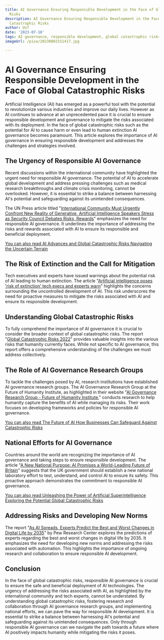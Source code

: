 ```yaml
---
title: AI Governance Ensuring Responsible Development in the Face of Global Catastrophic
  Risks
description: AI Governance Ensuring Responsible Development in the Face of Global
  Catastrophic Risks
author: Usf
date: '2023-07-10'
tags: AI governance, responsible development, global catastrophic risks
imageUrl: /pixa/20230802151417.jpg

---
```

#  AI Governance Ensuring Responsible  Development in the Face of Global Catastrophic Risks

Artificial Intelligence (AI) has emerged as a powerful tool with the potential to revolutionize various  industries and improve our daily lives. However as AI continues to advance at an unprecedented pace it is crucial to ensure responsible development and governance to mitigate the risks associated with its deployment. In the face of global catastrophic risks  such as the potential for AI to cause harm or even lead to human extinction AI  governance becomes paramount. This article explores the importance of  AI governance in ensuring responsible development and addresses the challenges and strategies involved.

## The Urgency of Responsible AI Governance

Recent discussions within the international community have highlighted  the urgent need for responsible AI governance. The potential of AI to accelerate global development and address pressing challenges such as medical research breakthroughs and climate  crisis monitoring, cannot be overlooked. However, it is essential to strike  a balance between harnessing AI's potential and safeguarding against its unintended consequences.

The UN Press article titled "[International Community Must Urgently Confront  New Reality of Generative, Artificial Intelligence Speakers Stress as Security  Council Debates Risks, Rewards](https://press.un.org/en/2023/sc15359.doc.htm)" emphasizes the need for responsible AI governance. It underlines the importance of addressing the risks and rewards associated with AI to  ensure its responsible and beneficial deployment.

[You can also read AI Advances and  Global Catastrophic Risks Navigating the Uncertain Terrain](AI%20Advances%20and%20Global%20Catastrophic%20Risks%20Navigating%20the%20Uncertain%20Terrain)


## The Risk of Extinction and the Call for  Mitigation

Tech executives and experts have issued warnings about the potential risk of AI leading to human extinction. The article "[Artificial intelligence poses 'risk of extinction' tech execs and experts warn](https://www.cbc.ca/news/world/artificial-intelligence-extinction-risk-1.6859118)" highlights the concerns  surrounding the  uncontrolled development of AI. This risk underscores the  need for proactive measures to  mitigate the risks associated with AI and ensure its responsible development.

## Understanding Global Catastrophic Risks

To fully comprehend the importance of AI governance  it is crucial to  consider the broader context of global catastrophic risks. The report "[Global Catastrophic Risks 2022](https://globalchallenges.org/app/uploads/2023/04/GCFAnnualReport2022-FINAL.pdf)" provides valuable insights  into the various risks that humanity currently faces. While not  specific  to  AI governance, this report offers a comprehensive understanding of the challenges we must address collectively.

## The Role of AI Governance Research Groups

To tackle the challenges posed  by AI, research institutions have established AI governance research groups. The AI Governance Research Group  at  the Future of Humanity Institute, as highlighted in their website "[AI Governance  Research Group - Future  of  Humanity Institute](https://www.fhi.ox.ac.uk/ai-governance/)," conducts research to help humanity capture the benefits  of AI while  managing its risks. Their work focuses on developing frameworks and  policies for  responsible AI governance.

[You  can also read  The  Future of AI How Businesses Can Safeguard Against Catastrophic Risks](The%20Future%20of%20AI%20How%20Businesses%20Can%20Safeguard%20Against%20Catastrophic%20Risks)


## National Efforts for AI Governance

Countries around the world are recognizing the  importance of AI  governance and taking steps to ensure responsible  development. The article "[A New National Purpose:  AI Promises a World-Leading Future of Britain](https://www.institute.global/insights/politics-and-governance/new-national-purpose-ai-promises-world-leading-future-of-britain)" suggests that the UK government should  establish a new national laboratory effort to test, understand, and control  AI  to ensure its safety. This proactive approach  demonstrates the commitment to responsible AI governance.

[You can  also read Unleashing the Power of Artificial Superintelligence Exploring the  Potential Global Catastrophic Risks](Unleashing%20the%20Power%20of%20Artificial%20Superintelligence%20Exploring%20the%20Potential%20Global%20Catastrophic%20Risks)


## Addressing Risks and Developing New  Norms

The report "[As AI Spreads,  Experts  Predict the  Best and Worst Changes in Digital Life by 2035](https://www.pewresearch.org/internet/wp-content/uploads/sites/9/2023/06/PI_2023.06.21_Best-Worst-Digital-Life_2035_FINAL.pdf)" by Pew Research Center explores the predictions of experts  regarding the best and worst changes in digital life by  2035. It  emphasizes the need for developing new norms and addressing  the risks associated with  automation. This highlights the  importance of ongoing research and collaboration to ensure responsible AI development.

## Conclusion

In the face of global catastrophic risks,  responsible AI governance is crucial to ensure the safe and  beneficial deployment of AI technologies. The urgency of addressing the risks associated with AI, as highlighted by  the international community and tech experts, cannot be understated. By understanding global catastrophic risks, fostering research and collaboration through AI governance research groups,  and implementing national efforts, we can pave the way for responsible AI  development. It is essential to strike a balance between  harnessing  AI's potential and safeguarding against  its unintended consequences.  Only through responsible AI governance can  we navigate the path towards a future where AI positively  impacts humanity while  mitigating the risks  it poses.